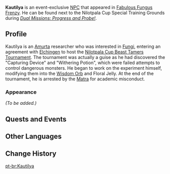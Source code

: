 {{Meta
|missing_NPC_profile  = yes
}}
{{Character Infobox
|type             = Event NPC
|image            = NPC Kautilya.png
|region           = Sumeru
|location         = Sumeru
|affiliation      = Amurta
|title            = Researcher
|ancestry         = <!-- Clan/family -->
|father           = 
|mother           = 
|spouse           = 
|sibling          = 
|child            = 
|relative         = 
|voiceEN          = 
|voiceCN          = 
|voiceJP          = 
}}
'''Kautilya''' is an event-exclusive [[NPC]] that appeared in [[Fabulous Fungus Frenzy]]. He can be found next to the Nilotpala Cup Special Training Grounds during ''[[Dual Missions: Progress and Probe!]]''.
<!--
==Location== Next to training ground after preliminaries
{{subst:#tag:gallery|
NPC Location {{subst:PAGENAME}}.png{{subst:!}}{{subst:PAGENAME}}'s location
NPC Location {{subst:PAGENAME}} Context.png{{subst:!}}Additional context
}}
-->
==Profile==
Kautilya is an [[Amurta]] researcher who was interested in [[Fungus|Fungi]], entering an agreement with [[Elchingen]] to host the [[Nilotpala Cup Beast Tamers Tournament]]. The tournament was actually a guise as he had discovered the "Capturing Device" and "Withering Potion", which were failed attempts to control dangerous monsters. He began to work on the experiment himself, modifying them into the [[Wisdom Orb]] and Floral Jelly. At the end of the tournament, he is arrested by the [[Matra]] for academic misconduct.

===Appearance===
<!--Keep appearance section short and concise. Limit to 2 paragraphs with 3-4 sentences each.-->
''(To be added.)''

==Quests and Events==
{{Quests and Events}}
<!--
==Trivia==
* 
-->
==Other Languages==
{{Other Languages|default_hidden = 1
|en      = Kautilya
|zhs     = 考特里亚
|zhs_rm  = Kǎotèlǐyà
|zht     = 考特里亞
|zht_rm  = Kǎotèlǐyǎ
|ja      = カウトリヤ
|ja_rm   = Kautoriya
|ko      = 카우틀랴
|es      = Kautilya
|fr      = Kautilya
|ru      = Каутилья
|th      = Kautilya
|vi      = Kautilya
|de      = Kautilya
|id      = Kautilya
|pt      = Kautilya
}}

==Change History==
{{Change History|3.2}}
<!--
==References==
{{Reflist}}
-->

[[pt-br:Kautilya]]